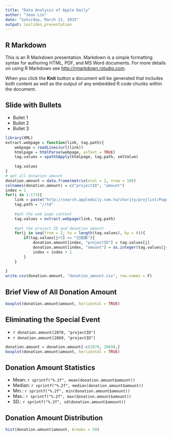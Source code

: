 ```yaml
---
title: "Data Analysis of Apple Daily"
author: "Jean Lin"
date: "Saturday, March 21, 2015"
output: ioslides_presentation
---
```


## R Markdown

This is an R Markdown presentation. Markdown is a simple formatting syntax for authoring HTML, PDF, and MS Word documents. For more details on using R Markdown see <http://rmarkdown.rstudio.com>.

When you click the **Knit** button a document will be generated that includes both content as well as the output of any embedded R code chunks within the document.

## Slide with Bullets

- Bullet 1
- Bullet 2
- Bullet 3

```r
library(XML)
extract.webpage = function(link, tag.path){
    webpage = readLines(url(link))
    htmlpage = htmlParse(webpage, asText = TRUE)
    tag.values = xpathSApply(htmlpage, tag.path, xmlValue)
    
    tag.values
}
# get all donation amount
donation.amount = data.frame(matrix(ncol = 2, nrow = 10))
colnames(donation.amount) = c("projectID", "amount")
index = 1
for(i in 1:173){
    link = paste("http://search.appledaily.com.tw/charity/projlist/Page/", i, sep = "")
    tag.path = "//td"
    
    #get the web page content
    tag.values = extract.webpage(link, tag.path)
    
    #get the project ID and donation amount
    for(j in seq(from = 2, to = length(tag.values), by = 6)){
        if(tag.values[j+3] == "已結案"){
            donation.amount[index, "projectID"] = tag.values[j]
            donation.amount[index, "amount"] = as.integer(tag.values[j+4])
            index = index + 1 
        }
    }
    
}
write.csv(donation.amount, "donation_amount.csv", row.names = F)
```


## Brief View of All Donation Amount

```r
boxplot(donation.amount$amount, horizontal = TRUE)
```

## Eliminating the Special Event

- `r donation.amount[2870, "projectID"]`
- `r donation.amount[2869, "projectID"]`

```r
donation.amount = donation.amount[-c(2870, 2869),]
boxplot(donation.amount$amount, horizontal = TRUE)
```

## Donation Amount Statistics

- Mean: `r sprintf("%.2f", mean(donation.amount$amount))`
- Median: `r sprintf("%.2f", median(donation.amount$amount))`
- Min.: `r sprintf("%.2f", min(donation.amount$amount))`
- Max.: `r sprintf("%.2f", max(donation.amount$amount))`
- SD.: `r sprintf("%.2f", sd(donation.amount$amount))`

## Donation Amount Distribution

```r
hist(donation.amount$amount, breaks = 50)
```

